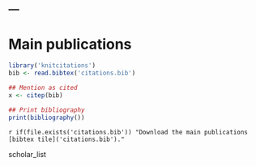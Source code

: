 ---
---

<link rel="stylesheet" href="styles.css" type="text/css">

# Main publications

```r
library('knitcitations')
bib <- read.bibtex('citations.bib')

## Mention as cited
x <- citep(bib)

## Print bibliography
print(bibliography())
```

`r if(file.exists('citations.bib')) "Download the main publications [bibtex tile]('citations.bib')." `

scholar_list

